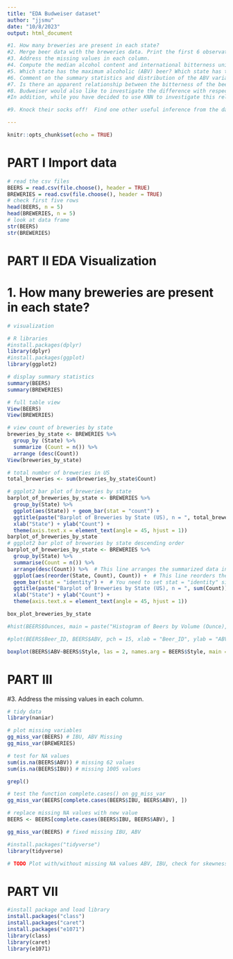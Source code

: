 ```yaml
---
title: "EDA Budweiser dataset"
author: "jjsmu"
date: "10/8/2023"
output: html_document

#1.	How many breweries are present in each state?
#2.	Merge beer data with the breweries data. Print the first 6 observations and the last six observations to check the merged file.  (RMD only, this does not need to be included in the presentation or the deck.)
#3.	Address the missing values in each column.
#4.	Compute the median alcohol content and international bitterness unit for each state. Plot a bar chart to compare.
#5.	Which state has the maximum alcoholic (ABV) beer? Which state has the most bitter (IBU) beer?
#6.	Comment on the summary statistics and distribution of the ABV variable.
#7.	Is there an apparent relationship between the bitterness of the beer and its alcoholic content? Draw a scatter plot.  Make your best judgment of a relationship and EXPLAIN your answer.
#8.	Budweiser would also like to investigate the difference with respect to IBU and ABV between IPAs (India Pale Ales) and other types of Ale (any beer with “Ale” in its name other than IPA).  You decide to use KNN classification to investigate this relationship.  Provide statistical evidence one way or the other. You can of course assume your audience is comfortable with percentages … KNN is very easy to understand conceptually. 
#In addition, while you have decided to use KNN to investigate this relationship (KNN is required) you may also feel free to supplement your response to this question with any other methods or techniques you have learned.  Creativity and alternative solutions are always encouraged.  

#9.	Knock their socks off!  Find one other useful inference from the data that you feel Budweiser may be able to find value in.  You must convince them why it is important and back up your conviction with appropriate statistical evidence. 

---
```


```r
knitr::opts_chunk$set(echo = TRUE)
```
# PART I Import data

```r
# read the csv files
BEERS = read.csv(file.choose(), header = TRUE)
BREWERIES = read.csv(file.choose(), header = TRUE)
# check first five rows
head(BEERS, n = 5)
head(BREWERIES, n = 5)
# look at data frame
str(BEERS)
str(BREWERIES)
```

# PART II EDA Visualization
# 1.	How many breweries are present in each state?
```r
# visualization

# R libraries
#install.packages(dplyr)
library(dplyr)
#install.packages(ggplot)
library(ggplot2)

# display summary statistics
summary(BEERS)
summary(BREWERIES)

# full table view
View(BEERS)
View(BREWERIES)

# view count of breweries by state
breweries_by_state <- BREWERIES %>% 
  group_by (State) %>%
  summarize (Count = n()) %>%
  arrange (desc(Count))
View(breweries_by_state)

# total number of breweries in US
total_breweries <- sum(breweries_by_state$Count)

# ggplot2 bar plot of breweries by state
barplot_of_breweries_by_state <- BREWERIES %>%
  group_by(State) %>%
  ggplot(aes(State)) + geom_bar(stat = "count") +
  ggtitle(paste("Barplot of Breweries by State (US), n = ", total_breweries)) +
  xlab("State") + ylab("Count") +
  theme(axis.text.x = element_text(angle = 45, hjust = 1))
barplot_of_breweries_by_state
# ggplot2 bar plot of breweries by state descending order
barplot_of_breweries_by_state <- BREWERIES %>%
  group_by(State) %>%
  summarise(Count = n()) %>%
  arrange(desc(Count)) %>%  # This line arranges the summarized data in descending order of count
  ggplot(aes(reorder(State, Count), Count)) +  # This line reorders the State variable based on Count
  geom_bar(stat = "identity") +  # You need to set stat = "identity" since you have already counted the data
  ggtitle(paste("Barplot of Breweries by State (US), n = ", sum(Count))) +
  xlab("State") + ylab("Count") +
  theme(axis.text.x = element_text(angle = 45, hjust = 1))

box_plot_breweries_by_state 

#hist(BEERS$Ounces, main = paste("Histogram of Beers by Volume (Ounce), n = ", length(table(beerOunceAsFactor))), xlab = "Volume (oz.)", ylab = "Frequency", col = "lightblue", border = "black")

#plot(BEERS$Beer_ID, BEERS$ABV, pch = 15, xlab = "Beer_ID", ylab = "ABV(%)", main = paste("Beer_ID v. ABV, n = ", length(BEERS$Beer_ID)))

boxplot(BEERS$ABV~BEERS$Style, las = 2, names.arg = BEERS$Style, main = paste("Boxplot of Alcohol by Volume by Style, n = ", length(BEERS$Style)), xlab = "Beer Style", ylab = "ABV(%)")

```

# PART III
#3.	Address the missing values in each column.
```r

# tidy data
library(naniar)

# plot missing variables
gg_miss_var(BEERS) # IBU, ABV Missing
gg_miss_var(BREWERIES) 

# test for NA values
sum(is.na(BEERS$ABV)) # missing 62 values
sum(is.na(BEERS$IBU)) # missing 1005 values

grepl()

# test the function complete.cases() on gg_miss_var
gg_miss_var(BEERS[complete.cases(BEERS$IBU, BEERS$ABV), ])

# replace missing NA values with new value
BEERS <- BEERS[complete.cases(BEERS$IBU, BEERS$ABV), ]

gg_miss_var(BEERS) # fixed missing IBU, ABV

#install.packages("tidyverse")
library(tidyverse)

# TODO Plot with/without missing NA values ABV, IBU, check for skewness
```


# PART VII

```r
#install package and load library
install.packages("class")
install.packages("caret")
install.packages("e1071")
library(class)
library(caret)
library(e1071)
```